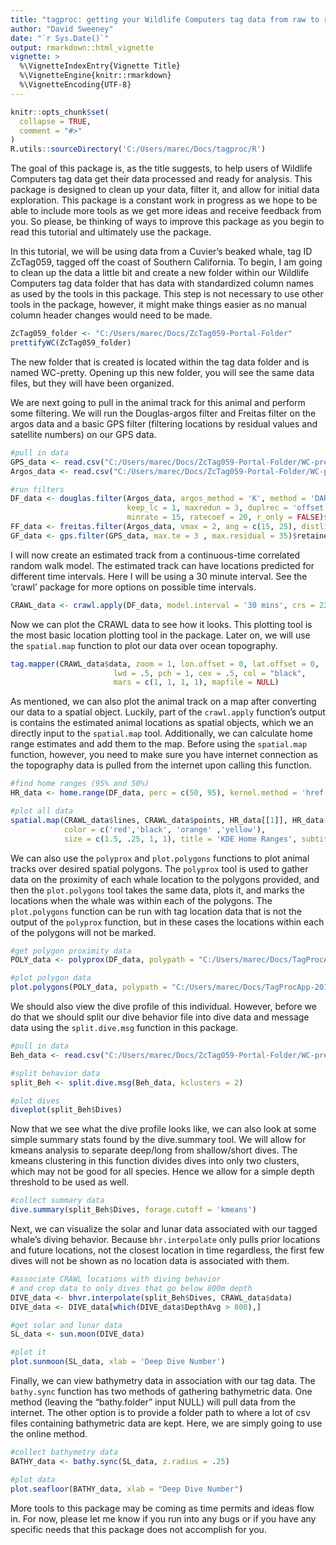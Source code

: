 ```yaml
---
title: "tagproc: getting your Wildlife Computers tag data from raw to ready"
author: "David Sweeney"
date: "`r Sys.Date()`"
output: rmarkdown::html_vignette
vignette: >
  %\VignetteIndexEntry{Vignette Title}
  %\VignetteEngine{knitr::rmarkdown}
  %\VignetteEncoding{UTF-8}
---
```


```r
knitr::opts_chunk$set(
  collapse = TRUE,
  comment = "#>"
)
R.utils::sourceDirectory('C:/Users/marec/Docs/tagproc/R')
```

The goal of this package is, as the title suggests, to help users of Wildlife Computers tag data get their data processed and ready for analysis. This package is designed to clean up your data, filter it, and allow for initial data exploration. This package is a constant work in progress as we hope to be able to include more tools as we get more ideas and receive feedback from you. So please, be thinking of ways to improve this package as you begin to read this tutorial and ultimately use the package.

In this tutorial, we will be using data from a Cuvier's beaked whale, tag ID ZcTag059, tagged off the coast of Southern California. To begin, I am going to clean up the data a little bit and create a new folder within our Wildlife Computers tag data folder that has data with standardized column names as used by the tools in this package. This step is not necessary to use other tools in the package, however, it might make things easier as no manual column header changes would need to be made.

```r
ZcTag059_folder <- "C:/Users/marec/Docs/ZcTag059-Portal-Folder"
prettifyWC(ZcTag059_folder)
```

The new folder that is created is located within the tag data folder and is named WC-pretty. Opening up this new folder, you will see the same data files, but they will have been organized. 

We are next going to pull in the animal track for this animal and perform some filtering. We will run the Douglas-argos filter and Freitas filter on the argos data and a basic GPS filter (filtering locations by residual values and satellite numbers) on our GPS data.

```r
#pull in data
GPS_data <- read.csv("C:/Users/marec/Docs/ZcTag059-Portal-Folder/WC-pretty/ZcTag058-164613-3-FastGPS.csv")
Argos_data <- read.csv("C:/Users/marec/Docs/ZcTag059-Portal-Folder/WC-pretty/164613-Locations.csv")

#run filters
DF_data <- douglas.filter(Argos_data, argos_method = 'K', method = 'DAR', 
                          keep_lc = 1, maxredun = 3, duplrec = 'offset', 
                          minrate = 15, ratecoef = 20, r_only = FALSE)$retained
FF_data <- freitas.filter(Argos_data, vmax = 2, ang = c(15, 25), distlim = c(2.5, 5))$retained
GF_data <- gps.filter(GPS_data, max.te = 3 , max.residual = 35)$retained
```

I will now create an estimated track from a continuous-time correlated random walk model. The estimated track can have locations predicted for different time intervals. Here I will be using a 30 minute interval. See the 'crawl' package for more options on possible time intervals.

```r
CRAWL_data <- crawl.apply(DF_data, model.interval = '30 mins', crs = 2230)
```

Now we can plot the CRAWL data to see how it looks. This plotting tool is the most basic location plotting tool in the package. Later on, we will use the `spatial.map` function to plot our data over ocean topography.

```r
tag.mapper(CRAWL_data$data, zoom = 1, lon.offset = 0, lat.offset = 0,
                       lwd = .5, pch = 1, cex = .5, col = "black", 
                       mars = c(1, 1, 1, 1), mapfile = NULL)
```

As mentioned, we can also plot the animal track on a map after converting our data to a spatial object. Luckily, part of the `crawl.apply` function's output is contains the estimated animal locations as spatial objects, which we an directly input to the `spatial.map` tool. Additionally, we can calculate home range estimates and add them to the map. Before using the `spatial.map` function, however, you need to make sure you have internet connection as the topography data is pulled from the internet upon calling this function.

```r
#find home ranges (95% and 50%)
HR_data <- home.range(DF_data, perc = c(50, 95), kernel.method = 'href', unout = 'km2')

#plot all data
spatial.map(CRAWL_data$lines, CRAWL_data$points, HR_data[[1]], HR_data[[2]], 
            color = c('red','black', 'orange' ,'yellow'), 
            size = c(1.5, .25, 1, 1), title = 'KDE Home Ranges', subtitle = '95% and 50%')
```

We can also use the `polyprox` and `plot.polygons` functions to plot animal tracks over desired spatial polygons. The `polyprox` tool is used to gather data on the proximity of each whale location to the polygons provided, and then the `plot.polygons` tool takes the same data, plots it, and marks the locations when the whale was within each of the polygons. The `plot.polygons` function can be run with tag location data that is not the output of the `polyprox` function, but in these cases the locations within each of the polygons will not be marked.

```r
#get polygon proximity data
POLY_data <- polyprox(DF_data, polypath = "C:/Users/marec/Docs/TagProcApp-20180519/20180519/Resources-Polygons")

#plot polygon data
plot.polygons(POLY_data, polypath = "C:/Users/marec/Docs/TagProcApp-20180519/20180519/Resources-Polygons")
```

We should also view the dive profile of this individual. However, before we do that we should split our dive behavior file into dive data and message data using the `split.dive.msg` function in this package.

```r
#pull in data
Beh_data <- read.csv("C:/Users/marec/Docs/ZcTag059-Portal-Folder/WC-pretty/164613-Behavior.csv")

#split behavior data
split_Beh <- split.dive.msg(Beh_data, kclusters = 2)

#plot dives
diveplot(split_Beh$Dives)
```

Now that we see what the dive profile looks like, we can also look at some simple summary stats found by the dive.summary tool. We will allow for kmeans analysis to separate deep/long from shallow/short dives. The kmeans clustering in this function divides dives into only two clusters, which may not be good for all species. Hence we allow for a simple depth threshold to be used as well.

```r
#collect summary data
dive.summary(split_Beh$Dives, forage.cutoff = 'kmeans')
```

Next, we can visualize the solar and lunar data associated with our tagged whale's diving behavior. Because `bhr.interpolate` only pulls prior locations and future locations, not the closest location in time regardless, the first few dives will not be shown as no location data is associated with them.

```r
#associate CRAWL locations with diving behavior
# and crop data to only dives that go below 800m depth
DIVE_data <- bhvr.interpolate(split_Beh$Dives, CRAWL_data$data)
DIVE_data <- DIVE_data[which(DIVE_data$DepthAvg > 800),]

#get solar and lunar data
SL_data <- sun.moon(DIVE_data)

#plot it 
plot.sunmoon(SL_data, xlab = 'Deep Dive Number')
```

Finally, we can view bathymetry data in association with our tag data. The `bathy.sync` function has two methods of gathering bathymetric data. One method (leaving the "bathy.folder" input NULL) will pull data from the internet. The other option is to provide a folder path to where a lot of csv files containing bathymetric data are kept. Here, we are simply going to use the online method.

```r
#collect bathymetry data
BATHY_data <- bathy.sync(SL_data, z.radius = .25)

#plot data
plot.seafloor(BATHY_data, xlab = "Deep Dive Number")
```

More tools to this package may be coming as time permits and ideas flow in. For now, please let me know if you run into any bugs or if you have any specific needs that this package does not accomplish for you.
